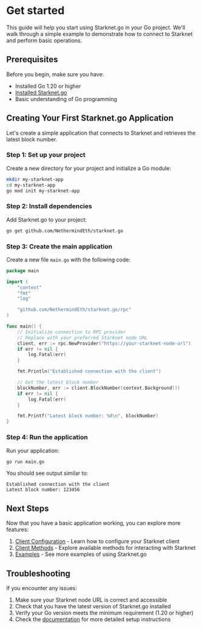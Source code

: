 # Get started

This guide will help you start using Starknet.go in your Go project. We'll walk through a simple example to demonstrate how to connect to Starknet and perform basic operations.

## Prerequisites

Before you begin, make sure you have:
- Installed Go 1.20 or higher
- [Installed Starknet.go](/introduction/installation)
- Basic understanding of Go programming

## Creating Your First Starknet.go Application

Let's create a simple application that connects to Starknet and retrieves the latest block number.

### Step 1: Set up your project

Create a new directory for your project and initialize a Go module:

```bash
mkdir my-starknet-app
cd my-starknet-app
go mod init my-starknet-app
```

### Step 2: Install dependencies

Add Starknet.go to your project:

```bash
go get github.com/NethermindEth/starknet.go
```

### Step 3: Create the main application

Create a new file `main.go` with the following code:

```go [main.go]
package main

import (
    "context"
    "fmt"
    "log"

    "github.com/NethermindEth/starknet.go/rpc"
)

func main() {
    // Initialize connection to RPC provider
    // Replace with your preferred Starknet node URL
    client, err := rpc.NewProvider("https://your-starknet-node-url")
    if err != nil {
        log.Fatal(err)
    }

    fmt.Println("Established connection with the client")

    // Get the latest block number
    blockNumber, err := client.BlockNumber(context.Background())
    if err != nil {
        log.Fatal(err)
    }

    fmt.Printf("Latest block number: %d\n", blockNumber)
}
```

### Step 4: Run the application

Run your application:

```bash
go run main.go
```

You should see output similar to:

```
Established connection with the client
Latest block number: 123456
```

## Next Steps

Now that you have a basic application working, you can explore more features:

1. [Client Configuration](/client/configuration) - Learn how to configure your Starknet client
2. [Client Methods](/client/methods) - Explore available methods for interacting with Starknet
3. [Examples](/client/examples) - See more examples of using Starknet.go

## Troubleshooting

If you encounter any issues:

1. Make sure your Starknet node URL is correct and accessible
2. Check that you have the latest version of Starknet.go installed
3. Verify your Go version meets the minimum requirement (1.20 or higher)
4. Check the [documentation](/introduction/installation) for more detailed setup instructions